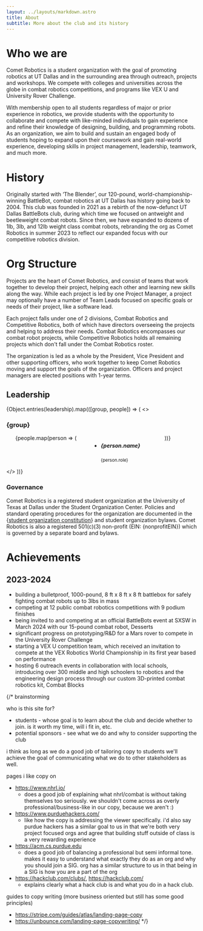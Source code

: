 ```yaml
---
layout: ../layouts/markdown.astro
title: About
subtitle: More about the club and its history
---
```


# Who we are

Comet Robotics is a student organization with the goal of promoting robotics at UT Dallas and in the surrounding area through outreach, projects and workshops. We compete with colleges and universities across the globe in combat robotics competitions, and programs like VEX U and University Rover Challenge.

With membership open to all students regardless of major or prior experience in robotics, we provide students with the opportunity to collaborate and compete with like-minded individuals to gain experience and refine their knowledge of designing, building, and programming robots. As an organization, we aim to build and sustain an engaged body of students hoping to expand upon their coursework and gain real-world experience, developing skills in project management, leadership, teamwork, and much more.

# History

Originally started with ‘The Blender’, our 120-pound, world-championship-winning BattleBot, combat robotics at UT Dallas has history going back to 2004. This club was founded in 2021 as a rebirth of the now-defunct UT Dallas BattleBots club, during which time we focused on antweight and beetleweight combat robots. Since then, we have expanded to dozens of 1lb, 3lb, and 12lb weight class combat robots, rebranding the org as Comet Robotics in summer 2023 to reflect our expanded focus with our competitive robotics division.

# Org Structure

Projects are the heart of Comet Robotics, and consist of teams that work together to develop their project, helping each other and learning new skills along the way. While each project is led by one Project Manager, a project may optionally have a number of Team Leads focused on specific goals or needs of their project, like a software lead.

Each project falls under one of 2 divisions, Combat Robotics and Competitive Robotics, both of which have directors overseeing the projects and helping to address their needs. Combat Robotics encompasses our combat robot projects, while Competitive Robotics holds all remaining projects which don't fall under the Combat Robotics roster.

The organization is led as a whole by the President, Vice President and other supporting officers, who work together to keep Comet Robotics moving and support the goals of the organization. Officers and project managers are elected positions with 1-year terms.

## Leadership

{Object.entries(leadership).map(([group, people]) => (
  <>
    <h3>{group}</h3>
    <ul style="display: flex; gap: 1rem 4rem; flex-wrap: wrap; max-width: 60rem;">
      {people.map(person => (
        <li>
          <h5>{person.name}</h5>
          <small>{person.role}</small>
        </li>
      ))}
    </ul>
  </>
))}

### Governance

Comet Robotics is a registered student organization at the University of Texas at Dallas under the Student Organization Center. Policies and standard operating procedures for the organization are documented in the {<a href={constitutionPublicLink}>student organization constitution</a>} and student organization bylaws. Comet Robotics is also a registered 501(c)(3) non-profit (EIN: {nonprofitEIN}) which is governed by a separate board and bylaws. 


# Achievements

## 2023-2024

- building a bulletproof, 1000-pound, 8 ft x 8 ft x 8 ft battlebox for safely fighting combat robots up to 3lbs in mass
- competing at 12 public combat robotics competitions with 9 podium finishes
- being invited to and competing at an official BattleBots event at SXSW in March 2024 with our 15-pound combat robot, Desserts
- significant progress on prototyping/R&D for a Mars rover to compete in the University Rover Challenge
- starting a VEX U competition team, which received an invitation to compete at the VEX Robotics World Championship in its first year based on performance
- hosting 6 outreach events in collaboration with local schools, introducing over 300 middle and high schoolers to robotics and the engineering design process through our custom 3D-printed combat robotics kit, Combat Blocks

{/*
brainstorming 

who is this site for?
- students - whose goal is to learn about the club and decide whether to join. is it worth my time, will i fit in, etc.
- potential sponsors - see what we do and why to consider supporting the club

i think as long as we do a good job of tailoring copy to students we'll achieve the goal of communicating what we do to other stakeholders as well.

pages i like copy on
- https://www.nhrl.io/ 
  - does a good job of explaining what nhrl/combat is without taking themselves too seriously. we shouldn't come across as overly professional/business-like in our copy, because we aren't :)
- https://www.purduehackers.com/
  - like how the copy is addressing the viewer specifically. i'd also say purdue hackers has a similar goal to us in that we're both very project focused orgs and agree that building stuff outside of class is a very rewarding experience
- https://acm.cs.purdue.edu
  - does a good job of balancing a professional but semi informal tone. makes it easy to understand what exactly they do as an org and why you should join a SIG. org has a similar structure to us in that being in a SIG is how you are a part of the org
- https://hackclub.com/clubs/, https://hackclub.com/
  - explains clearly what a hack club is and what you do in a hack club.

guides to copy writing (more business oriented but still has some good principles)
- https://stripe.com/guides/atlas/landing-page-copy
- https://unbounce.com/landing-page-copywriting/
*/}
